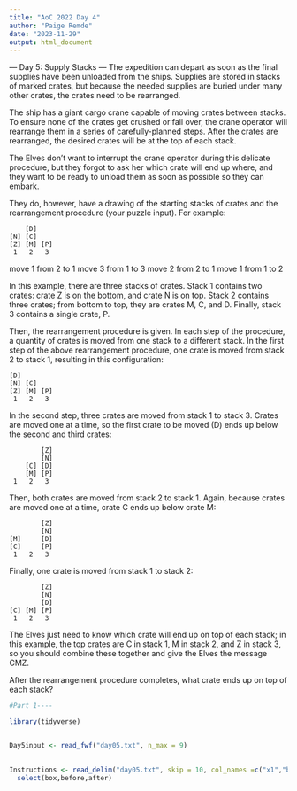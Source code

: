 ```yaml
---
title: "AoC 2022 Day 4"
author: "Paige Remde"
date: "2023-11-29"
output: html_document
---
```


--- Day 5: Supply Stacks --- The expedition can depart as soon as the
final supplies have been unloaded from the ships. Supplies are stored in
stacks of marked crates, but because the needed supplies are buried
under many other crates, the crates need to be rearranged.

The ship has a giant cargo crane capable of moving crates between
stacks. To ensure none of the crates get crushed or fall over, the crane
operator will rearrange them in a series of carefully-planned steps.
After the crates are rearranged, the desired crates will be at the top
of each stack.

The Elves don't want to interrupt the crane operator during this
delicate procedure, but they forgot to ask her which crate will end up
where, and they want to be ready to unload them as soon as possible so
they can embark.

They do, however, have a drawing of the starting stacks of crates and
the rearrangement procedure (your puzzle input). For example:

```         
    [D]    
[N] [C]    
[Z] [M] [P]
 1   2   3 
```

move 1 from 2 to 1 move 3 from 1 to 3 move 2 from 2 to 1 move 1 from 1
to 2

In this example, there are three stacks of crates. Stack 1 contains two
crates: crate Z is on the bottom, and crate N is on top. Stack 2
contains three crates; from bottom to top, they are crates M, C, and D.
Finally, stack 3 contains a single crate, P.

Then, the rearrangement procedure is given. In each step of the
procedure, a quantity of crates is moved from one stack to a different
stack. In the first step of the above rearrangement procedure, one crate
is moved from stack 2 to stack 1, resulting in this configuration:

```         
[D]        
[N] [C]    
[Z] [M] [P]
 1   2   3 
```

In the second step, three crates are moved from stack 1 to stack 3.
Crates are moved one at a time, so the first crate to be moved (D) ends
up below the second and third crates:

```         
        [Z]
        [N]
    [C] [D]
    [M] [P]
 1   2   3
```

Then, both crates are moved from stack 2 to stack 1. Again, because
crates are moved one at a time, crate C ends up below crate M:

```         
        [Z]
        [N]
[M]     [D]
[C]     [P]
 1   2   3
```

Finally, one crate is moved from stack 1 to stack 2:

```         
        [Z]
        [N]
        [D]
[C] [M] [P]
 1   2   3
```

The Elves just need to know which crate will end up on top of each
stack; in this example, the top crates are C in stack 1, M in stack 2,
and Z in stack 3, so you should combine these together and give the
Elves the message CMZ.

After the rearrangement procedure completes, what crate ends up on top
of each stack?

```r

#Part 1----

library(tidyverse)


Day5input <- read_fwf("day05.txt", n_max = 9)
  

Instructions <- read_delim("day05.txt", skip = 10, col_names =c("x1","box","x3","before","x5","after")) %>%
  select(box,before,after)


```
